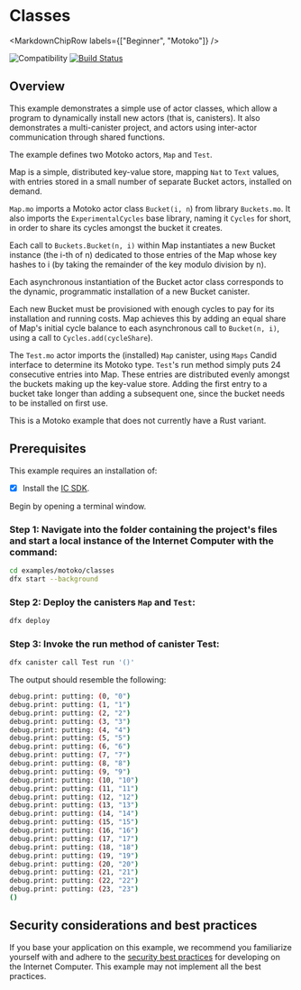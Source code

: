 
# Classes

<MarkdownChipRow labels={["Beginner", "Motoko"]} />

![Compatibility](https://img.shields.io/badge/compatibility-0.7.0-blue)
[![Build Status](https://github.com/dfinity/examples/workflows/motoko-classes-example/badge.svg)](https://github.com/dfinity/examples/actions?query=workflow%3Amotoko-classes-example)

## Overview

This example demonstrates a simple use of actor classes, which allow a program to dynamically install new actors (that is, canisters). It also demonstrates a multi-canister project, and actors using inter-actor communication through shared functions.

The example defines two Motoko actors, `Map` and `Test`.

Map is a simple, distributed key-value store, mapping `Nat` to `Text` values, with entries stored in a small number of separate Bucket actors, installed on demand.

`Map.mo` imports a Motoko actor class `Bucket(i, n`) from library `Buckets.mo`. It also imports the `ExperimentalCycles` base library, naming it `Cycles` for short, in order to share its cycles amongst the bucket it creates.

Each call to `Buckets.Bucket(n, i)` within Map instantiates a new Bucket instance (the i-th of n) dedicated to those entries of the Map whose key hashes to i (by taking the remainder of the key modulo division by n).

Each asynchronous instantiation of the Bucket actor class corresponds to the dynamic, programmatic installation of a new Bucket canister.

Each new Bucket must be provisioned with enough cycles to pay for its installation and running costs. Map achieves this by adding an equal share of Map's initial cycle balance to each asynchronous call to `Bucket(n, i)`, using a call to `Cycles.add(cycleShare`).

The `Test.mo` actor imports the (installed) `Map` canister, using `Maps` Candid interface to determine its Motoko type. `Test`'s run method simply puts 24 consecutive entries into Map. These entries are distributed evenly amongst the buckets making up the key-value store. Adding the first entry to a bucket take longer than adding a subsequent one, since the bucket needs to be installed on first use.

This is a Motoko example that does not currently have a Rust variant. 


## Prerequisites
This example requires an installation of:

- [x] Install the [IC SDK](https://internetcomputer.org/docs/current/developer-docs/setup/install/).

Begin by opening a terminal window.

### Step 1: Navigate into the folder containing the project's files and start a local instance of the Internet Computer with the command:

```bash
cd examples/motoko/classes
dfx start --background
```

### Step 2: Deploy the canisters `Map` and `Test`:

```bash
dfx deploy
```

### Step 3: Invoke the run method of canister Test:

```bash
dfx canister call Test run '()'
```

The output should resemble the following:

```bash
debug.print: putting: (0, "0")
debug.print: putting: (1, "1")
debug.print: putting: (2, "2")
debug.print: putting: (3, "3")
debug.print: putting: (4, "4")
debug.print: putting: (5, "5")
debug.print: putting: (6, "6")
debug.print: putting: (7, "7")
debug.print: putting: (8, "8")
debug.print: putting: (9, "9")
debug.print: putting: (10, "10")
debug.print: putting: (11, "11")
debug.print: putting: (12, "12")
debug.print: putting: (13, "13")
debug.print: putting: (14, "14")
debug.print: putting: (15, "15")
debug.print: putting: (16, "16")
debug.print: putting: (17, "17")
debug.print: putting: (18, "18")
debug.print: putting: (19, "19")
debug.print: putting: (20, "20")
debug.print: putting: (21, "21")
debug.print: putting: (22, "22")
debug.print: putting: (23, "23")
()
```

## Security considerations and best practices

If you base your application on this example, we recommend you familiarize yourself with and adhere to the [security best practices](https://internetcomputer.org/docs/current/references/security/) for developing on the Internet Computer. This example may not implement all the best practices.
